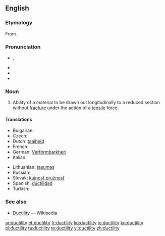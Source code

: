 ==English==

===Etymology===
From {{suffix|ductile|ity}}.

===Pronunciation===
* {{a|GenAm}} {{IPA|/dʌkˈtɪlɪdi/}}, {{X-SAMPA|/dVk"tIlIdi/}}
* {{audio|en-us-ductility.ogg|Audio (US)}}
* {{hyphenation|duc|til|i|ty}}
* {{rhymes|ɪlɪti}}

===Noun===
{{en-noun|ductilities|-}}

# {{context|physics}} Ability of a material to be drawn out longitudinally to a reduced section without [[fracture]] under the action of a [[tensile]] force.

====Translations====
{{trans-top|ability of a material to be drawn out longitudinally to a reduced section without fracture under the action of a tensile force}}
* Bulgarian: {{t+|bg|разтегливост|f}}
* Czech: {{t-|cs|tažnost|f}}
* Dutch: [[taaiheid]]
* French: {{t+|fr|ductilité|f}}
* German: [[Verformbarkheit]]
* Italian: {{t-|it|duttilità|f}}
{{trans-mid}}
* Lithuanian: [[tąsumas]] {{m}}
* Russian: {{t+|ru|ковкость}}, {{t+|ru|тягучесть}}
* Slovak: [[kujnosť]],[[pružnosť]] {{f}}
* Spanish: [[ductilidad]] {{f}}
* Turkish: {{t+|tr|süneklik}}
{{trans-bottom}}

===See also===
* [[w:Ductility|Ductility]] — Wikipedia

[[ar:ductility]]
[[et:ductility]]
[[fr:ductility]]
[[ko:ductility]]
[[io:ductility]]
[[kn:ductility]]
[[pl:ductility]]
[[ta:ductility]]
[[te:ductility]]
[[vi:ductility]]
[[zh:ductility]]